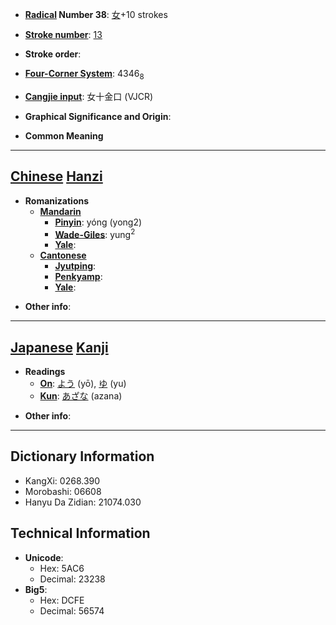 * '''[[Wiktionary:Chinese radical index| Radical]] Number 38''': [[Wiktionary:Chinese radical index 女|女]]+10 strokes

* '''[[Wiktionary:Chinese total strokes index|Stroke number]]''': [[Wiktionary:Chinese total strokes index 13|13]]

* '''Stroke order''': 

* '''[[Wiktionary:Chinese four corner index|Four-Corner System]]''': 4346<sub>8</sub>

* '''[[Wiktionary:Chinese Cangjie index|Cangjie input]]''': 女十金口 (VJCR)

* '''Graphical Significance and Origin''': 

* '''Common Meaning'''

----

== [[Chinese]] [[Hanzi]] ==

* '''Romanizations'''
** '''[[Mandarin]]'''
*** '''[[Pinyin]]''': yóng (yong2)
*** '''[[Wade-Giles]]''': yung<sup>2</sup>
*** '''[[Yale]]''': 
** '''[[Cantonese]]'''
*** '''[[Jyutping]]''':
*** '''[[Penkyamp]]''': 
*** '''[[Yale]]''': 

* '''Other info''': 

----

== [[Japanese]] [[Kanji]] ==

* '''Readings'''
** '''[[On]]''': [[よう]] (yō), [[ゆ]] (yu)
** '''[[Kun]]''': [[あざな]] (azana)

* '''Other info''':  

----

== Dictionary Information ==

* KangXi: 0268.390
* Morobashi: 06608
* Hanyu Da Zidian: 21074.030

== Technical Information ==

* '''Unicode''':
** Hex: 5AC6
** Decimal: 23238
* '''Big5''':
** Hex: DCFE
** Decimal: 56574